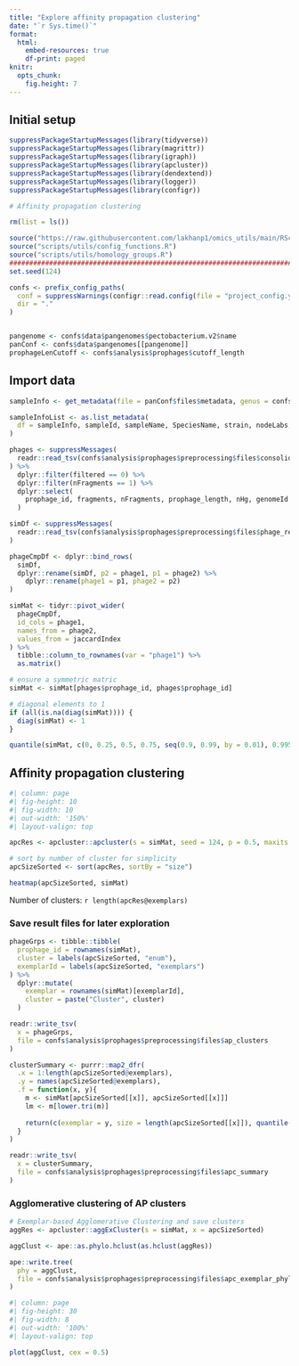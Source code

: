 ```yaml
---
title: "Explore affinity propagation clustering"
date: "`r Sys.time()`"
format: 
  html: 
    embed-resources: true
    df-print: paged
knitr: 
  opts_chunk:
    fig.height: 7
---
```


## Initial setup

```r
suppressPackageStartupMessages(library(tidyverse))
suppressPackageStartupMessages(library(magrittr))
suppressPackageStartupMessages(library(igraph))
suppressPackageStartupMessages(library(apcluster))
suppressPackageStartupMessages(library(dendextend))
suppressPackageStartupMessages(library(logger))
suppressPackageStartupMessages(library(configr))

# Affinity propagation clustering 

rm(list = ls())

source("https://raw.githubusercontent.com/lakhanp1/omics_utils/main/RScripts/utils.R")
source("scripts/utils/config_functions.R")
source("scripts/utils/homology_groups.R")
################################################################################
set.seed(124)

confs <- prefix_config_paths(
  conf = suppressWarnings(configr::read.config(file = "project_config.yaml")),
  dir = "."
)


pangenome <- confs$data$pangenomes$pectobacterium.v2$name
panConf <- confs$data$pangenomes[[pangenome]]
prophageLenCutoff <- confs$analysis$prophages$cutoff_length

```

## Import data

```r
sampleInfo <- get_metadata(file = panConf$files$metadata, genus = confs$genus)

sampleInfoList <- as.list_metadata(
  df = sampleInfo, sampleId, sampleName, SpeciesName, strain, nodeLabs, genomeId
)

phages <- suppressMessages(
  readr::read_tsv(confs$analysis$prophages$preprocessing$files$consolidated_phages)
) %>% 
  dplyr::filter(filtered == 0) %>% 
  dplyr::filter(nFragments == 1) %>% 
  dplyr::select(
    prophage_id, fragments, nFragments, prophage_length, nHg, genomeId
  )

simDf <- suppressMessages(
  readr::read_tsv(confs$analysis$prophages$preprocessing$files$phage_relationships)
)

phageCmpDf <- dplyr::bind_rows(
  simDf,
  dplyr::rename(simDf, p2 = phage1, p1 = phage2) %>% 
    dplyr::rename(phage1 = p1, phage2 = p2)
)

simMat <- tidyr::pivot_wider(
  phageCmpDf,
  id_cols = phage1,
  names_from = phage2,
  values_from = jaccardIndex
) %>% 
  tibble::column_to_rownames(var = "phage1") %>% 
  as.matrix()

# ensure a symmetric matric
simMat <- simMat[phages$prophage_id, phages$prophage_id]

# diagonal elements to 1
if (all(is.na(diag(simMat)))) {
  diag(simMat) <- 1
}

quantile(simMat, c(0, 0.25, 0.5, 0.75, seq(0.9, 0.99, by = 0.01), 0.995, 1))
```

## Affinity propagation clustering 

```r
#| column: page 
#| fig-height: 10
#| fig-width: 10
#| out-width: '150%'
#| layout-valign: top

apcRes <- apcluster::apcluster(s = simMat, seed = 124, p = 0.5, maxits = 10000)

# sort by number of cluster for simplicity
apcSizeSorted <- sort(apcRes, sortBy = "size")

heatmap(apcSizeSorted, simMat)

```

Number of clusters: `r length(apcRes@exemplars)`

### Save result files for later exploration 

```r

phageGrps <- tibble::tibble(
  prophage_id = rownames(simMat),
  cluster = labels(apcSizeSorted, "enum"),
  exemplarId = labels(apcSizeSorted, "exemplars")
) %>% 
  dplyr::mutate(
    exemplar = rownames(simMat)[exemplarId],
    cluster = paste("Cluster", cluster)
  )

readr::write_tsv(
  x = phageGrps,
  file = confs$analysis$prophages$preprocessing$files$ap_clusters
)

clusterSummary <- purrr::map2_dfr(
  .x = 1:length(apcSizeSorted@exemplars),
  .y = names(apcSizeSorted@exemplars),
  .f = function(x, y){
    m <- simMat[apcSizeSorted[[x]], apcSizeSorted[[x]]]
    lm <- m[lower.tri(m)]
    
    return(c(exemplar = y, size = length(apcSizeSorted[[x]]), quantile(lm)))
  }
)

readr::write_tsv(
  x = clusterSummary,
  file = confs$analysis$prophages$preprocessing$files$apc_summary
)

```

### Agglomerative clustering of AP clusters 

```r

# Exemplar-based Agglomerative Clustering and save clusters
aggRes <- apcluster::aggExCluster(s = simMat, x = apcSizeSorted)

aggClust <- ape::as.phylo.hclust(as.hclust(aggRes))

ape::write.tree(
  phy = aggClust,
  file = confs$analysis$prophages$preprocessing$files$apc_exemplar_phylo
)

```

:::{.scrolling_y}

```r
#| column: page 
#| fig-height: 30
#| fig-width: 8 
#| out-width: '100%'
#| layout-valign: top

plot(aggClust, cex = 0.5)
```

:::

